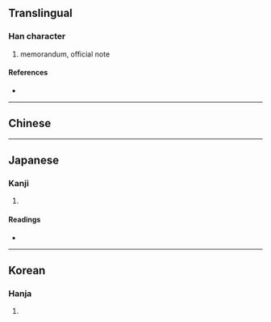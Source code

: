 {{character info/new}}
{{also|箋}}
==Translingual==

===Han character===
{{Han char|rn=91|rad=片|as=08|sn=12|four=23053|canj=LLII,LNII,XLNII|ids=⿰片戔}}

# memorandum, official note

====References====
* {{Han ref|kx=0693.280|dkj=19849|dj=1106.230|hdz=32016.260|uh=724B|ud=29259|bh=DA66|bd=55910}}

----

==Chinese==
{{zh-see|箋|v}}

----

==Japanese==

===Kanji===
{{ja-kanji|grade=|rs=片08}}

# {{defn|lang=ja|sort=片08}}

====Readings====
* {{ja-readings|on=[[せん]] (sen)|kun=[[ふだ]] (fuda)}}

----

==Korean==

===Hanja===
{{ko-hanja|hangeul=전|eumhun=|rv=jeon|mr=chŏn|y=cen}}

# {{defn|lang=ko|sort=片08}}